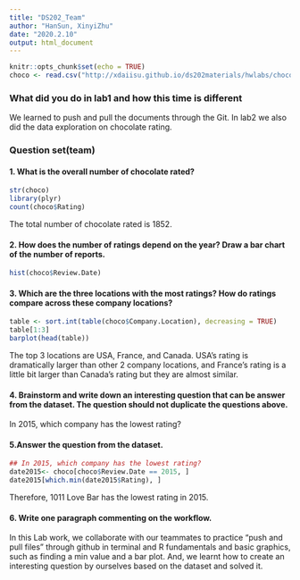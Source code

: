 ```yaml
---
title: "DS202_Team"
author: "HanSun, XinyiZhu"
date: "2020.2.10"
output: html_document
---
```


```r
knitr::opts_chunk$set(echo = TRUE)
choco <- read.csv("http://xdaiisu.github.io/ds202materials/hwlabs/choco.csv")
```
### What did you do in lab1 and how this time is different
We learned to push and pull the documents through the Git. In lab2 we also did the data exploration on chocolate rating.

### Question set(team)
#### 1. What is the overall number of chocolate rated?
```r
str(choco)
library(plyr)
count(choco$Rating)
```

The total number of chocolate rated is 1852.

#### 2. How does the number of ratings depend on the year? Draw a bar chart of the number of reports.
```r
hist(choco$Review.Date)
```

#### 3. Which are the three locations with the most ratings? How do ratings compare across these company locations?
```r
table <- sort.int(table(choco$Company.Location), decreasing = TRUE)
table[1:3]
barplot(head(table))
```

The top 3 locations are USA, France, and Canada. USA's rating is dramatically larger than other 2 company locations, and France's rating is a little bit larger than Canada's rating but they are almost similar.

#### 4. Brainstorm and write down an interesting question that can be answer from the dataset. The question should not duplicate the questions above.

In 2015, which company has the lowest rating?

#### 5.Answer the question from the dataset.
```r
## In 2015, which company has the lowest rating?
date2015<- choco[choco$Review.Date == 2015, ]
date2015[which.min(date2015$Rating), ]
```
Therefore, 1011 Love Bar has the lowest rating in 2015.

#### 6. Write one paragraph commenting on the workflow.
In this Lab work, we collaborate with our teammates to practice "push and pull files" through github in terminal and R fundamentals and basic graphics, such as finding a min value and a bar plot. And, we learnt how to create an interesting question by ourselves based on the dataset and solved it. 


